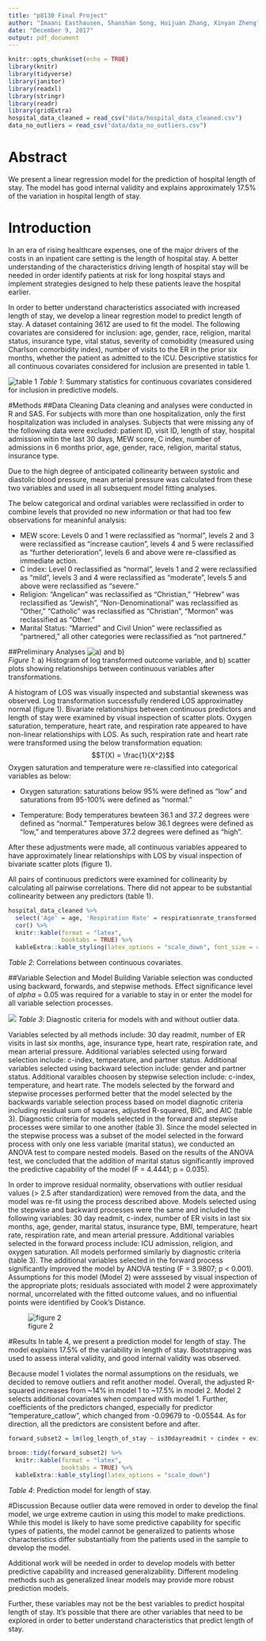 ```yaml
---
title: "p8130 Final Project"
author: "Imaani Easthausen, Shanshan Song, Huijuan Zhang, Xinyan Zheng"
date: "December 9, 2017"
output: pdf_document
---
```


```r
knitr::opts_chunk$set(echo = TRUE)
library(knitr)
library(tidyverse)
library(janitor)
library(readxl)
library(stringr)
library(readr)
library(gridExtra)
hospital_data_cleaned = read_csv("data/hospital_data_cleaned.csv")
data_no_outliers = read_csv("data/data_no_outliers.csv")
```
# Abstract
We present a linear regression model for the prediction of hospital length of stay. The model has good internal validity and explains approximately 17.5% of the variation in hospital length of stay.

# Introduction
In an era of rising healthcare expenses, one of the major drivers of the costs in an inpatient care setting is the length of hospital stay. A better understanding of the characteristics driving length of hospital stay will be needed in order identify patients at risk for long hospital stays and implement strategies designed to help these patients leave the hospital earlier. 

In order to better understand characteristics associated with increased length of stay, we develop a linear regrestion model to predict length of stay. A dataset containing 3612 are used to fit the model. The following covariates are considered for inclusion: age, gender, race, religion, marital status, insurance type, vital status, severity of comobidity (measured using Charlson comorbidity index), number of visits to the ER in the prior six months, whether the patient as admitted to the ICU. Descriptive statistics for all continuous covariates considered for inclusion are presented in table 1. 

![table 1](transform_fig/summary_statistics_quantative.jpg)
*Table 1*: Summary statistics for continuous covariates considered for inclusion in predictive models. 

#Methods
##Data Cleaning
Data cleaning and analyses were conducted in R and SAS. For subjects with more than one hospitalization, only the first hospitalization was included in analyses. Subjects that were missing any of the following data were excluded: patient ID, visit ID, length of stay, hospital admission witin the last 30 days, MEW score, C index, number of admissions in 6 months prior, age, gender, race, religion, marital status, insurance type.

Due to the high degree of anticipated collinearity between systolic and diastolic blood pressure, mean arterial pressure was calculated from these two variables and used in all subsequent model fitting analyses.  

The below categorical and ordinal variables were reclassified in order to combine levels that provided no new information or that had too few observations for meaninful analysis:
 
 * MEW score: Levels 0 and 1 were reclassified as "normal", levels 2 and 3 were reclassified as "increase caution", levels 4 and 5 were reclassified as "further deterioration", levels 6 and above were re-classified as immediate action.
 * C index: Level 0 reclassified as "normal", levels 1 and 2 were reclassified as "mild", levels 3 and 4 were reclassified as "moderate", levels 5 and above were reclassified as "severe."
 * Religion: "Angelican" was reclassified as "Christian," "Hebrew" was reclassified as "Jewish", "Non-Denominational" was reclassified as "Other," "Catholic" was reclassified as "Christian", "Mormon" was reclassified as "Other."
 * Marital Status: "Married" and Civil Union" were reclassified as "partnered," all other categories were reclassified as "not partnered."

##Preliminary Analyses
![a) and b)](transform_fig/Slide1.jpg)  
*Figure 1*: a) Histogram of log transformed outcome variable, and b) scatter plots showing relationships between continuous variables after transformations. 

A histogram of LOS was visually inspected and substantial skewness was observed. Log transformation successfully rendered LOS approximatley normal (figure 1). Bivariate relationships between continuous predictors and length of stay were examined by visual inspection of scatter plots. Oxygen saturation, temperature, heart rate, and respiration rate appeared to have non-linear relationships with LOS. As such, respiration rate and heart rate were transformed using the below transformation equation:
$$T(X) = \frac{1}{X^2}$$
Oxygen saturation and temperature were re-classified into categorical variables as below: 

* Oxygen saturation: saturations below 95% were defined as "low" and saturations from 95-100% were defined as "normal."

* Temperature: Body temperatures bewteen 36.1 and 37.2 degrees were defined as "normal." Temperatures below 36.1 degrees were defined as "low," and temperatures above 37.2 degrees were defined as "high".

After these adjustments were made, all continuous variables appeared to have approximately linear relationships with LOS by visual inspection of bivariate scatter plots (figure 1). 

All pairs of continuous predictors were examined for collinearity by calculating all pairwise correlations. There did not appear to be substantial collinearity between any predictors (table 1). 

```r
hospital_data_cleaned %>%
  select('Age' = age, 'Respiration Rate' = respirationrate_transformed, 'Mean Arterial Pressure' = mean_arterial_pressure, 'Heart Rate' = heartrate_transformed, "BMI" = bmi) %>%
  cor() %>%
  knitr::kable(format = "latex", 
               booktabs = TRUE) %>% 
  kableExtra::kable_styling(latex_options = "scale_down", font_size = 4)

```
*Table 2*: Correlations between continuous covariates. 

##Variable Selection and Model Building
Variable selection was conducted using backward, forwards, and stepwise methods. Effect significance level of $alpha$ = 0.05 was required for a variable to stay in or enter the model for all variable selection processes. 

![](/Users/ImaaniEasthausen/Documents/Biostats MS/Biostat Met/p8130_final_project/transform_fig/diagnostics_tables_criterion.jpg)
*Table 3*: Diagnostic criteria for models with and without outlier data.

Variables selected by all methods include: 30 day readmit, number of ER visits in last six months, age, insurance type, heart rate, respiration rate, and mean arterial pressure. Additional variables selected using forward selection include: c-index, temperature, and partner status. Additional variables selected using backward selection include: gender and partner status. Additional varaibles choosen by stepwise selection include: c-index, temperature, and heart rate. The models selected by the forward and stepwise processes performed better that the model selected by the backwards variable selection process based on model diagnotic criteria including residual sum of squares, adjusted R-squared, BIC, and AIC (table 3). Diagnostic criteria for models selected in the forward and stepwise processes were similar to one another (table 3). Since the model selected in the stepwise process was a subset of the model selected in the forward process with only one less variable (marital status), we conducted an ANOVA test to compare nested models. Based on the results of the ANOVA test, we concluded that the addition of marital status significantly improved the predictive capability of the model (F = 4.4441; p = 0.035). 


In order to improve residual normality, observations with outlier residual values (> 2.5 after standardization) were removed from the data, and the model was re-fit using the process described above. Models selected using the stepwise and backward processes were the same and included the following variables: 30 day readmit, c-index, number of ER visits in last six months, age, gender, marital status, insurance type, BMI, temperature, heart rate, respiration rate, and mean arterial pressure. Additional variables selected in the forward process include: ICU admission, religion, and oxygen saturation. All models performed similarly by diagnostic criteria (table 3). The additional variables selected in the forward process significantly improved the model by ANOVA testing (F = 3.9807; p < 0.001). Assumptions for this model (Model 2) were asssesed by visual inspection of the appropriate plots; residuals associated with model 2 were approximately normal, uncorrelated with the fitted outcome values, and no influential points were identified by Cook's Distance.  

![figure 2](/Users/ImaaniEasthausen/Documents/Biostats MS/Biostat Met/p8130_final_project/transform_fig/qq/Slide1.jpg)

#Results
In table 4, we present a prediction model for length of stay. The model explains 17.5% of the variability in length of stay. Bootstrapping was used to assess interal validity, and good internal validity was observed. 

Because model 1 violates the normal assumptions on the residuals, we decided to remove outliers and refit another model. Overall, the adjusted R-squared increases from  ~14% in model 1 to ~17.5% in model 2. Model 2 selects additional covariates when compared with model 1. Further, coefficients of the predictors changed, especially for predictor "temperature_catlow", which changed from -0.09679 to -0.05544. As for direction, all the predictors are consistent before and after.

```r
forward_subset2 = lm(log_length_of_stay ~ is30dayreadmit + cindex + evisit + icu_flag + age + gender + religion +  maritalstatus + insurancetype + bmi + o2sat_cat + temperature_cat + heartrate_transformed + respirationrate_transformed + mean_arterial_pressure, data = data_no_outliers)

broom::tidy(forward_subset2) %>%
  knitr::kable(format = "latex", 
               booktabs = TRUE) %>% 
  kableExtra::kable_styling(latex_options = "scale_down")
```
*Table 4*: Prediction model for length of stay. 

#Discussion 
Because outlier data were removed in order to develop the final model, we urge extreme caution in using this model to make predictions. While this model is likely to have some predictive capability for specific types of patients, the model cannot be generalized to patients whose characteristics differ substantially from the patients used in the sample to develop the model.

Additional work will be needed in order to develop models with better predictive capability and increased generalizability. Different modeling methods such as generalized linear models may provide more robust prediction models. 

Further, these variables may not be the best variables to predict hospital length of stay. It's possible that there are other variables that need to be explored in order to better understand characteristics that predict length of stay.





 